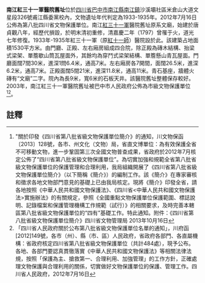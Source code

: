 {{msg:四川省文物保護單位
|名稱 = 南江紅三十一軍醫院舊址
|編號 = 451
|圖片 = 
|級別 = S8
|分類 = 
|時代 = 1933-1935年
|地点 = [[四川省|四川省]][[巴中市|巴中市]][[南江縣|南江縣]]
|坐標 =
|登錄 = 2012年7月16日
}}
'''南江紅三十一軍醫院舊址'''位於[[四川省|四川省]][[巴中市|巴中市]][[南江縣|南江縣]][[南江鎮|南江鎮]]沙溪壩社區米倉山大道文星段326號甫江縣委黨校內，文物遺址年代判定為1933-1935年。2012年7月16日公佈為第八批四川省文物保護單位。南江[[紅三十一軍|紅三十一軍]]醫院舊址原系文廟，始建於唐貞觀八年，經歷代損毀，於明末清初重修，清嘉慶二年（1797）曾罹于火，道光七年修復。1933年-1935年紅三十一軍（原[[紅十一師|紅十一師]]）醫院設於此。該建築占地面積1530平方米。由門廳、正殿、左右廂房組成四合院，除正殿為磚木結構、抬梁式梁架、單簷歇山筒瓦屋面外，其餘均為穿鬥式梁架結構、單簷懸山青瓦屋面。門廳面闊7間30米，進深1問6.4米，通高7米。左右廂房各7開間，面闊26.5米，進深6.2米，通高7米。正殿面闊5間21米，進深11.8米，通高11米。青石基座，牆體火磚有“文廟”二字。院內為長9米，寬6米的石板天井。該醫院舊址整體保存較好。2003年，南江紅三十一軍醫院舊址被巴中市人民政府公佈為市級文物保護單位<ref>"關於印發《四川省第八批省級文物保護單位簡介》的通知，川文物保函〔2013〕128號，各市、州文化（文物）局，省直文博單位：為有效保護全省不可移動文物，進一步鞏固第三次全國文物普查成果，省政府於2012年7月核定公佈了“四川省第八批省級文物保護單位”。為切實加強和規範全省第八批省級文物保護單位的保護管理和合理利用，我局組織開展了《四川省第八批省級文物保護單位簡介》（以下簡稱《簡介》）的編制工作。該《簡介》在專家審核和徵求各地文物部門意見的基礎上已由我局核定。現將《簡介》印發全省，請各地按照《中華人民共和國文物保護法》、《四川省<中華人民共和國文物保護法>實施辦法》的有關規定，參照《全國重點文物保護單位保護範圍、標誌說明、記錄檔案和保護管理機構工作規範（試行）》的相關要求，及時完善本轄區第八批省級文物保護單位的“四有”基礎工作。特此通知。附件：《四川省第八批省級文物保護單位簡介》四川省文物管理局  2013年10月16日</ref><ref>「四川省人民政府關於公布第八批省級文物保護單位名單的通知」，川府函[2012]149號，各市（州）、縣（市、區）人民政府，省政府各部門、各直屬機構：省政府核定四川省第八批省級文物保護單位（共計484處），現予公布。各地、各部門要認真貫徹落實《中華人民共和國文物保護法》等相關法律法規，按照「保護為主、搶救第一、合理利用、加強管理」的工作方針，正確處理文物保護與合理利用的關係，切實做好文物保護單位的保護、管理工作。四川省人民政府，2012年7月16日</ref>。
==註釋==
{{reflist}}